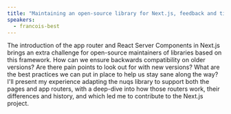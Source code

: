 ```yaml
---
title: "Maintaining an open-source library for Next.js, feedback and tips"
speakers:
  - francois-best
---
```


The introduction of the app router and React Server Components in Next.js brings an extra challenge for open-source maintainers of libraries based on this framework.
How can we ensure backwards compatibility on older versions? Are there pain points to look out for with new versions? What are the best practices we can put in place to help us stay sane along the way?
I'll present my experience adapting the nuqs library to support both the pages and app routers, with a deep-dive into how those routers work, their differences and history, and which led me to contribute to the Next.js project.
